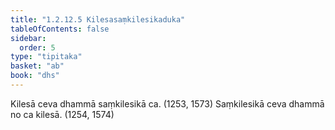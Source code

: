 ```yaml
---
title: "1.2.12.5 Kilesasaṃkilesikaduka"
tableOfContents: false
sidebar:
  order: 5
type: "tipitaka"
basket: "ab"
book: "dhs"
---
```



<DynamicBreadcrumb />

<Division number="101" book="dhs">

<Paragraph number="236" book="dhs">
Kilesā ceva dhammā saṃkilesikā ca. (<Emphasis>1253, 1573</Emphasis>)
</Paragraph>

<Paragraph number="237" book="dhs">
Saṃkilesikā ceva dhammā no ca kilesā. (<Emphasis>1254, 1574</Emphasis>)
</Paragraph>
</Division>